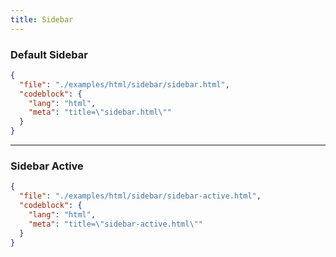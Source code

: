 ```yaml
---
title: Sidebar
---
```



### Default Sidebar

<TWComponentPreview
  className="h-[600px] items-start overflow-y-auto p-0 [&>aside]:flex-shrink-0"
  src="/sidebar/sidebar-preview">
  <ScrollableSkeleton />
</TWComponentPreview>

```json doc-gen:file
{
  "file": "./examples/html/sidebar/sidebar.html",
  "codeblock": {
    "lang": "html",
    "meta": "title=\"sidebar.html\""
  }
}
```

---

### Sidebar Active

<TWComponentPreview
  className="h-[600px] items-start overflow-y-auto p-0 [&>aside]:flex-shrink-0"
  src="/sidebar/sidebar-active-preview">
  <ScrollableSkeleton />
</TWComponentPreview>

```json doc-gen:file
{
  "file": "./examples/html/sidebar/sidebar-active.html",
  "codeblock": {
    "lang": "html",
    "meta": "title=\"sidebar-active.html\""
  }
}
```

